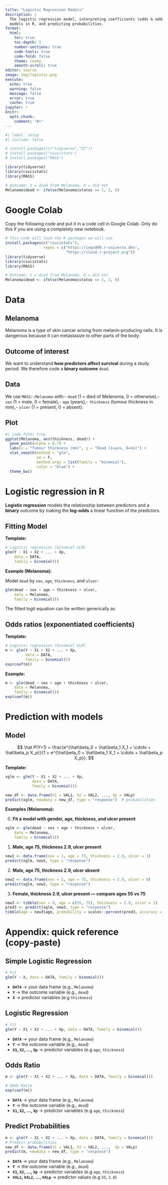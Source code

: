 ```yaml
---
title: "Logistic Regression Models"
description: |
  The logistic regression model, interpreting coefficients (odds & odds ratios), fitting
  models in R, and predicting probabilities.
format:
  html:
    toc: true
    toc-depth: 3
    number-sections: true
    code-tools: true
    code-fold: false
    theme: cosmo
    smooth-scroll: true
editor: source
image: img/logistic.png
execute:
  echo: true
  warning: false
  message: false
  error: true
  cache: true
jupyter: r
knitr:
  opts_chunk:
    comment: "#>"
---
```


```r
#| label: setup
#| include: false

# install.packages(c("tidyverse","DT"))
# install.packages("csucistats")
# install.packages("MASS")

library(tidyverse)
library(csucistats)
library(MASS)

# Outcome: 1 = died from Melanoma, 0 = did not
Melanoma$dead <- ifelse(Melanoma$status == 1, 1, 0)

```


# Google Colab

Copy the following code and put it in a code cell in Google Colab. Only do this if you are using a completely new notebook.

```r
# This code will load the R packages we will use
install.packages(c("csucistats"),
                 repos = c("https://inqs909.r-universe.dev", 
                           "https://cloud.r-project.org"))
library(tidyverse)
library(csucistats)
library(MASS)

# Outcome: 1 = died from Melanoma, 0 = did not
Melanoma$dead <- ifelse(Melanoma$status == 1, 1, 0)
```

# Data

## Melanoma

Melanoma is a type of skin cancer arising from melanin‑producing cells. It is dangerous because it can metastasize to other parts of the body.

## Outcome of interest

We want to understand **how predictors affect survival** during a study period. We therefore code a **binary outcome** `dead`.

## Data

We use `MASS::Melanoma` with:- `dead` (1 = died of Melanoma, 0 = otherwise),- `sex` (1 = male, 0 = female),- `age` (years),- `thickness` (tumour thickness in mm),- `ulcer` (1 = present, 0 = absent).

## Plot

```r
#| code-fold: true
ggplot(Melanoma, aes(thickness, dead)) +
  geom_point(alpha = 0.7) +
  labs(x = "Tumour thickness (mm)", y = "Dead (1=yes, 0=no)") +
  stat_smooth(method = "glm",
              se = F,
              method.args = list(family = "binomial"),
              color = "blue") +
  theme_bw()

```


# Logistic regression in R

**Logistic regression** models the relationship between predictors and a **binary** outcome by making the **log‑odds** a linear function of the predictors.


## Fitting Model

**Template:**

```r
# Logistic regression (binomial GLM)
glm(Y ~ X1 + X2 + ... + Xp,
    data = DATA,
    family = binomial())
```

**Example (Melanoma):**

Model `dead` by `sex`, `age`, `thickness`, and `ulcer`:

```r
glm(dead ~ sex + age + thickness + ulcer,
    data = Melanoma,
    family = binomial())
```

The fitted logit equation can be written generically as


## Odds ratios (exponentiated coefficients)

**Template:**

```r
# Logistic regression (binomial GLM)
m <- glm(Y ~ X1 + X2 + ... + Xp,
         data = DATA,
         family = binomial())
exp(coef(m))
```

**Example:**

```r
m <- glm(dead ~ sex + age + thickness + ulcer,
    data = Melanoma,
    family = binomial())
exp(coef(m))
```

# Prediction with models

## Model

$$
\hat P(Y=1) = \frac{e^{\hat\beta_0 + \hat\beta_1 X_1 + \cdots + \hat\beta_p X_p}}{1 + e^{\hat\beta_0 + \hat\beta_1 X_1 + \cdots + \hat\beta_p X_p}}.
$$

**Template:**

```r
xglm <- glm(Y ~ X1 + X2 + ... + Xp,
            data = DATA,
            family = binomial())

new_df <- data.frame(X1 = VAL1, X2 = VAL2, ..., Xp = VALp)
predict(xglm, newdata = new_df, type = "response")  # probabilities
```

**Examples (Melanoma):**

0) **Fit a model with gender, age, thickness, and ulcer present**


```r
xglm <- glm(dead ~ sex + age + thickness + ulcer,
    data = Melanoma,
    family = binomial())
```


1) **Male, age 75, thickness 2.9, ulcer present**

```r
new1 <- data.frame(sex = 1, age = 75, thickness = 2.9, ulcer = 1)
predict(xglm, new1, type = "response")
```

2) **Male, age 75, thickness 2.9, ulcer absent**

```r
new2 <- data.frame(sex = 1, age = 75, thickness = 2.9, ulcer = 0)
predict(xglm, new2, type = "response")
```


3) **Female, thickness 2.9, ulcer present — compare ages 55 vs 75**

```r
new3 <- tibble(sex = 0, age = c(55, 75), thickness = 2.9, ulcer = 1)
pred3 <- predict(xglm, new3, type = "response")
tibble(age = new3$age, probability = scales::percent(pred3, accuracy = 0.1))
```

# Appendix: quick reference (copy‑paste)

## Simple Logistic Regression

```r
# Fit
glm(Y ~ X, data = DATA, family = binomial())
```

-   **`DATA`** → your data frame (e.g., `Melanoma`)
-   **`Y`** → the outcome variable (e.g., `dead`)
-   **`X`** → predictor variables (e.g `thickness`)

## Logistic Regression

```r
# Fit
glm(Y ~ X1 + X2 + ... + Xp, data = DATA, family = binomial())
```

-   **`DATA`** → your data frame (e.g., `Melanoma`)
-   **`Y`** → the outcome variable (e.g., `dead`)
-   **`X1`, `X2`, ..., `Xp`** → predictor variables (e.g `age`, `thickness`)


## Odds Ratio

```r
m <- glm(Y ~ X1 + X2 + ... + Xp, data = DATA, family = binomial())

# Odds Ratio
exp(coef(m))
```

-   **`DATA`** → your data frame (e.g., `Melanoma`)
-   **`Y`** → the outcome variable (e.g., `dead`)
-   **`X1`, `X2`, ..., `Xp`** → predictor variables (e.g `age`, `thickness`)


## Predict Probabilities

```r
m <- glm(Y ~ X1 + X2 + ... + Xp, data = DATA, family = binomial())
# Predict probabilities
new_df <- data.frame(X1 = VAL1, X2 = VAL2, ...,  Xp = VALp)
predict(m, newdata = new_df, type = "response")
```

-   **`DATA`** → your data frame (e.g., `Melanoma`)
-   **`Y`** → the outcome variable (e.g., `dead`)
-   **`X1`, `X2`, ..., `Xp`** → predictor variables (e.g `age`, `thickness`)
-   **`VAL1`, `VAL2`, ..., `VALp`** → predictor values (e.g `55`, `2.8`)
